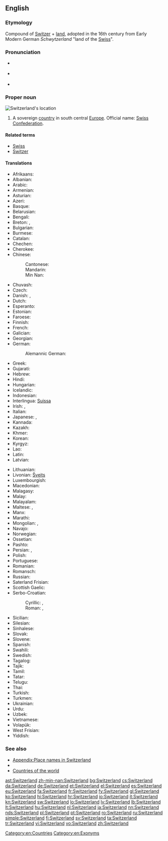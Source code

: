 ==English==

===Etymology===
Compound of [[Switzer]] + [[land]], adopted in the 16th century from Early Modern German ''Schwytzerland''  "land of the [[Swiss]]".

{{wikipedia}}

===Pronunciation===
* {{a|UK}} {{IPA|/ˈswɪt.səl.ənd/}}
* {{a|US}} {{IPA|/ˈswɪt.sɚ.lənd/}}
* {{audio|en-us-Switzerland.ogg|Audio (US)}}

===Proper noun===
[[Image:LocationSwitzerland.svg|thumb|Switzerland's location]]
{{en-proper noun}}

# A sovereign [[country]] in south central [[Europe]]. Official name: [[Swiss Confederation]].

====Related terms====
* [[Swiss]]
* [[Switzer]]

====Translations====
{{trans-top|sovereign country}}
* Afrikaans: {{t-|af|Switserland}}
* Albanian: {{t+|sq|Zvicra|f}}
* Arabic: {{t-|ar|سويسرا|f|tr=suwísra}}
* Armenian: {{t-|hy|Շվեյցարիա|tr=Šveyc'aria}}
* Asturian: {{t+|ast|Suiza|f}}
* Azeri: {{t+|az|İsveçrə}}
* Basque: {{t+|eu|Suitza}}
* Belarusian: {{t-|be|Швейцарыя|f|tr=Švejcáryja}}
* Bengali: {{t-|bn|সুইজারল্যান্ড|tr=su'ijārlyānḍ|sc=Beng}}
* Breton: {{t-|br|Suis}}, {{t-|br|Bro-Suis}}
* Bulgarian: {{t+|bg|Швейцария|f|tr=Švejcárija}}
* Burmese: {{t-|my|ဆွစ်ဇာလန်နိုင်ငံ|sc=Mymr}}
* Catalan: {{t+|ca|Suïssa|f}}
* Chechen: {{tø|ce|Швейцари}}
* Cherokee: {{t-|chr|ᏍᏫᏣᎳᏂ|tr=Switsalani|sc=Cher}}
* Chinese:
*: Cantonese: {{tø|yue|瑞士|tr=seoi6 si6|sc=Hani}}
*: Mandarin: {{t+|cmn|瑞士|tr=Ruìshì|sc=Hani}}
*: Min Nan: {{t-|nan|瑞士|tr=Sūi-sū, Sūi-se|sc=Hans}}
* Chuvash: {{tø|cv|Швейцари|sc=Cyrl}}
* Czech: {{t+|cs|Švýcarsko|n}}
* Danish: {{t+|da|Schweiz}}, {{t-|da|Svejts}}
* Dutch: {{t+|nl|Zwitserland}}
* Esperanto: {{t-|eo|Svislando}}
* Estonian: {{t+|et|Šveits}}
* Faroese: {{t-|fo|Sveis|n}}
* Finnish: {{t+|fi|Sveitsi}}
* French: {{t+|fr|Suisse}}
* Galician: {{t+|gl|Suíza|f}}
* Georgian: {{t-|ka|შვეიცარია|tr=šveic'aria|sc=Geor}}
* German: {{t+|de|Schweiz|f}}
*: Alemannic German: {{tø|gsw|Schwyz|f}}
* Greek: {{t+|el|Ελβετία|f|tr=Elvetía}}
* Gujarati: {{t-|gu|સ્વિત્ઝરલેન્ડ|tr=svitjharlenḍ|sc=Gujr}}
* Hebrew: {{t+|he|שווייץ|f|tr=shváyitz}}
* Hindi: {{t+|hi|स्विट्ज़रलैण्ड|tr=sviṭzarlaiṇḍ}}
* Hungarian: {{t+|hu|Svájc}}
* Icelandic: {{t+|is|Sviss|f}}
* Indonesian: {{t-|id|Swis}}
* Interlingua: [[Suissa]]
* Irish: {{t-|ga|Eilvéis|alt=An Eilvéis|f}}, {{t-|ga|Cónaidhm na hEilvéise|f}}
* Italian: {{t+|it|Svizzera|f}}
* Japanese: {{t+|ja|スイス|tr=Suisu}}, {{qualifier|obsolete}} {{t-|ja|瑞西}}
* Kannada: {{t-|kn|ಸ್ವಿಟ್ಜರ್ಲ್ಯಾಂಡ್|tr=sviṭjarlyāṇḍ|sc=Knda}}
* Kazakh: {{t|kk|Швейцария|tr=Şveycarïya|sc=Cyrl}}
* Khmer: {{t-|km|ស៊្វីស|tr=svis|sc=Khmr}}
* Korean: {{t+|ko|스위스|tr=Seuwiseu|sc=Hang}}
* Kyrgyz: {{t-|ky|Швейцария|tr=Şveycariya|sc=Cyrl}}
* Lao: {{t+|lo|ສະວິດເຊີແລນ|tr=sa vit sœ̄ lǣn|sc=Laoo}}
* Latin: {{t-|la|Helvetia|f|alt=Helvētia}}
* Latvian: {{t+|lv|Šveice|f}}
{{trans-mid}}
* Lithuanian: {{t+|lt|Šveicarija|f}}
* Livonian: [[Šveits]]
* Luxembourgish: {{t+|lb|Schwäiz|f}}
* Macedonian: {{t+|mk|Швајцарија|f|tr=Švajcárija}}
* Malagasy: {{t-|mg|Soisa}}
* Malay: {{t-|ms|Switzerland}}
* Malayalam: {{t-|ml|സ്വിറ്റ്സർലാന്റ്|sc=Mlym}}
* Maltese: {{t-|mt|Svizzera}}, {{t-|mt|l-Isvizzera}}
* Manx: {{t-|gv|Elveeish|f|alt=Yn Elveeish}}
* Marathi: {{t-|mr|स्वित्झर्लंड|tr=svitjharlaṇḍ|sc=Deva}}
* Mongolian: {{t+|mn|Швейцари|tr=Švejtsari|sc=Cyrl}}, {{t-|mn|Швецари|sc=Cyrl}}
* Navajo: {{tø|nv|Swis bikéyah}}
* Norwegian: {{t+|no|Sveits}}
* Ossetian: {{tø|os|Швейцари|sc=Cyrl}}
* Pashto: {{t-|ps|سويس|sc=ps-Arab}}
* Persian: {{t+|fa|سوئیس|tr=Su'is|sc=fa-Arab}}, {{t+|fa|سویس|tr=Suvis|sc=fa-Arab}}
* Polish: {{t+|pl|Szwajcaria|f}}
* Portuguese: {{t+|pt|Suíça|f}}
* Romanian: {{t+|ro|Elveția|f}}
* Romansch: {{t-|rm|Svizra|f}}
* Russian: {{t+|ru|Швейцария|f|tr=Švejcárija}}
* Saterland Frisian: {{tø|stq|Swaits}}
* Scottish Gaelic: {{t-|gd|Eilbheis|f|alt=An Eilbheis}}
* Serbo-Croatian:
*: Cyrillic: {{t-|sh|Швајцарска|f|sc=Cyrl}} {{qualifier|Serbian}}, {{t-|sh|Швицарска|f|sc=Cyrl}} {{qualifier|Bosnian, Croatian}}
*: Roman: {{t-|sh|Švajcarska|f}} {{qualifier|Serbian}}, {{t-|sh|Švicarska|f|alt=Švȉcarskā}} {{qualifier|Bosnian, Croatian}}
* Sicilian: {{t-|scn|Svìzzira|f}}
* Silesian: {{tø|szl|Szwajcaryjo|f}}
* Sinhalese: {{t-|si|ස්විට්සර්ලන්තය|sc=Sinh}}
* Slovak: {{t-|sk|Švajčiarsko|n}}
* Slovene: {{t+|sl|Švica|f}}
* Spanish: {{t+|es|Suiza|f}}
* Swahili: {{t+|sw|Uswisi}}
* Swedish: {{t+|sv|Schweiz}}
* Tagalog: {{t-|tl|Suwisa}}
* Tajik: {{t-|tg|Швейтсария|tr=Šveytsariya|sc=Cyrl}}
* Tamil: {{t-|ta|சுவிட்சர்லாந்து|tr=cuviṭcarlāntu|sc=Taml}}
* Tatar: {{t-|tt|Швейцария|tr=Şveytsariya|sc=Cyrl}}
* Telugu: {{t-|te|స్విట్జర్లాండ్|tr=sviṭjarlāṇḍ|sc=Telu}}
* Thai: {{t-|th|วิตเซอร์แลนด์|tr=wítserlaen}}
* Turkish: {{t+|tr|İsviçre}}
* Turkmen: {{t-|tk|Şweýsariýa}}
* Ukrainian: {{t+|uk|Швейцарія|f|tr=Švejcárija}}
* Urdu: {{t-|ur|سویٹزر لینڈ|tr=sviṭzar laiṇḍ}}
* Uzbek: {{t-|uz|Shveysariya}}
* Vietnamese: {{t+|vi|Thụy Sĩ}}
* Volapük: {{t+|vo|Jveizän}}
* West Frisian: {{t+|fy|Switserlân}}
* Yiddish: {{t-|yi|שווייץ|f|tr=sh'váyitz|sc=Hebr}}
{{trans-bottom}}

===See also===
* [[Appendix:Place names in Switzerland]]
* {{list:countries of Europe/en}}
* [[Appendix:Countries of the world|Countries of the world]]

[[Category:en:Countries]]
[[Category:en:Exonyms]]

[[ast:Switzerland]]
[[zh-min-nan:Switzerland]]
[[bg:Switzerland]]
[[cs:Switzerland]]
[[da:Switzerland]]
[[de:Switzerland]]
[[et:Switzerland]]
[[el:Switzerland]]
[[es:Switzerland]]
[[eu:Switzerland]]
[[fa:Switzerland]]
[[fr:Switzerland]]
[[fy:Switzerland]]
[[gl:Switzerland]]
[[ko:Switzerland]]
[[hi:Switzerland]]
[[hr:Switzerland]]
[[io:Switzerland]]
[[it:Switzerland]]
[[kn:Switzerland]]
[[sw:Switzerland]]
[[lo:Switzerland]]
[[lv:Switzerland]]
[[lb:Switzerland]]
[[lt:Switzerland]]
[[hu:Switzerland]]
[[nl:Switzerland]]
[[ja:Switzerland]]
[[nn:Switzerland]]
[[nds:Switzerland]]
[[pl:Switzerland]]
[[pt:Switzerland]]
[[ro:Switzerland]]
[[ru:Switzerland]]
[[simple:Switzerland]]
[[fi:Switzerland]]
[[sv:Switzerland]]
[[ta:Switzerland]]
[[tr:Switzerland]]
[[vi:Switzerland]]
[[vo:Switzerland]]
[[zh:Switzerland]]